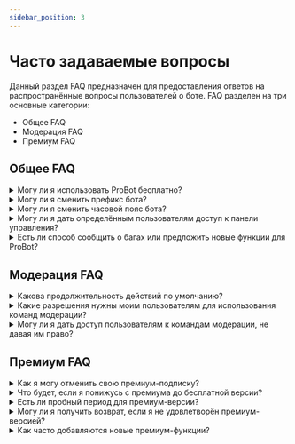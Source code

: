 ```yaml
---
sidebar_position: 3
---
```


# Часто задаваемые вопросы

Данный раздел FAQ предназначен для предоставления ответов на распространённые вопросы пользователей о боте. FAQ разделен на три основные категории:

- Общее FAQ 
- Модерация FAQ
- Премиум FAQ

## Общее FAQ

<details>
  <summary>Могу ли я использовать ProBot бесплатно?</summary>
  <p>
    Да, ProBot может быть использован бесплатно. Однако для некоторых функций может потребоваться премиум-подписка. Вы можете проверить цены и функции премиума на <a href="https://probot.io/premium">Премиум Странице</a>.
  </p>
</details>

<details>
  <summary>Могу ли я сменить префикс бота?</summary>
  <p>
    К сожалению, бот больше не использует префиксы. Вместо этого мы используем слеш-команды Discord. Тем не менее, пользователи могут установить псевдонимы для их любимых команд, чтобы использовать их как альтернативу.
  </p>
</details>

<details>
  <summary>Могу ли я сменить часовой пояс бота?</summary>
  <p>
    В настоящее время нет возможности изменить часовой пояс бота. По умолчанию часовой пояс установлен на UTC+3.
  </p>
</details>

<details>
  <summary>Могу ли я дать определённым пользователям доступ к панели управления?</summary>
  <p>
    Только пользователи с правом Администратора могут иметь доступ к панели управления. Для предоставления доступа определённым пользователям создайте роль и назначьте её им.
  </p>
</details>

<details>
  <summary>Есть ли способ сообщить о багах или предложить новые функции для ProBot?</summary>
  <p>
    Да, вы можете сообщить о багах или предложить новые функции, присоединившись к официальному серверу <a href="https://discord.gg/probot">ProBot Support</a>, где вы можете поделиться вашим отзывом с разработчиками или другими участниками сообщества.
  </p>
</details>

## Модерация FAQ

<details>
  <summary>Какова продолжительность действий по умолчанию?</summary>
  <p>
    Если время не указано, то продолжительность действий по умолчанию — 3 месяца.
  </p>
</details>

<details>
  <summary>Какие разрешения нужны моим пользователям для использования команд модерации?</summary>
  <p>
    Разрешения, необходимые для каждой команды модерации, различны. Чтобы определить необходимое разрешение, пользователи могут попытаться использовать команду и получить сообщение об ошибке с указанием требуемого разрешения.
  </p>
</details>

<details>
  <summary>Могу ли я дать доступ пользователям к командам модерации, не давая им право?</summary>
  <p>
    Да, вы можете пользователям дать доступ использования команд модерации, не давая им право. Бот имеет опцию, называемую Роли модераторов, которая позволяет пользователям указать роли, которым можно использовать все команды.
  </p>
</details>

## Премиум FAQ

<details>
  <summary>Как я могу отменить свою премиум-подписку?</summary>
  <p>
  Вы можете отменить вашу премиум-подписку, перейдя на страницу Управление Premium на сайте бота и выбрав опцию Редактировать для нужного бота, затем Отменить подписку. После отмены подписки с вас больше не будет взиматься плата, а ваши премиум-функции будут деактивированы по истечении срока действия бота.
  </p>
</details>

<details>
  <summary>Что будет, если я понижусь с премиума до бесплатной версии?</summary>
  <p>
   Если вы спуститесь с премиум-версии до бесплатной, вы потеряете доступ ко всем премиум-функциям. Ваши данные не будут удалены, но будут заблокированы до тех пор, пока вы не прокачаетесь снова.
  </p>
</details>

<details>
  <summary>Есть ли пробный период для премиум-версии?</summary>
  <p>
   К сожалению, нет пробного периода для премиум-версии.
   </p>
</details>

<details>
  <summary>Могу ли я получить возврат, если я не удовлетворён премиум-версией?</summary>
  <p>
   Каждый запрос будет рассматриваться индивидуально. Если вы хотите запросить возврат, пожалуйста, свяжитесь с нашей <a href="https://discord.gg/probot">Командой Поддержки</a> с указанием причины.
   </p>
</details>

<details>
  <summary>Как часто добавляются новые премиум-функции?</summary>
  <p>
   Новые премиум-функции добавляются регулярно, но нет установленного расписания их добавления. Чтобы быть в курсе о новых функциях и обновлениях, вы можете присоединиться к официальному серверу <a href="https://discord.gg/probot">ProBot Support</a>, где разработчики и участники сообщества делятся новостями и информацией о боте.
   </p>
</details>
